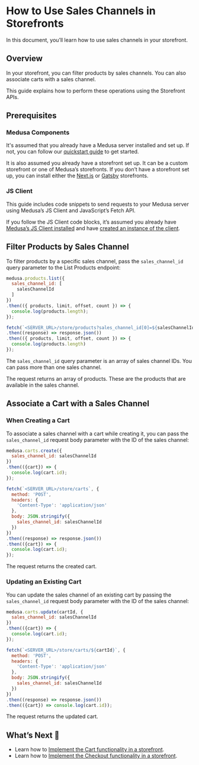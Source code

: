 
# How to Use Sales Channels in Storefronts

In this document, you’ll learn how to use sales channels in your storefront.

## Overview

In your storefront, you can filter products by sales channels. You can also associate carts with a sales channel.

This guide explains how to perform these operations using the Storefront APIs.

## Prerequisites

### Medusa Components

It's assumed that you already have a Medusa server installed and set up. If not, you can follow our [quickstart guide](../../quickstart/quick-start.md) to get started.

It is also assumed you already have a storefront set up. It can be a custom storefront or one of Medusa’s storefronts. If you don’t have a storefront set up, you can install either the [Next.js](../../starters/nextjs-medusa-starter.md) or [Gatsby](../../starters/gatsby-medusa-starter.md) storefronts.

### JS Client

This guide includes code snippets to send requests to your Medusa server using Medusa’s JS Client and JavaScript’s Fetch API.

If you follow the JS Client code blocks, it’s assumed you already have [Medusa’s JS Client installed](../../js-client/overview.md) and have [created an instance of the client](../../js-client/overview.md#configuration).

## Filter Products by Sales Channel

To filter products by a specific sales channel, pass the `sales_channel_id` query parameter to the List Products endpoint:

<Tabs groupId="request-tyoe">
<TabItem value="client" label="Medusa JS Client" default>

```jsx
medusa.products.list({
  sales_channel_id: [
    salesChannelId
  ]
})
.then(({ products, limit, offset, count }) => {
  console.log(products.length);
});
```

</TabItem>
<TabItem value="fetch" label="Fetch API">

```jsx
fetch(`<SERVER_URL>/store/products?sales_channel_id[0]=${salesChannelId}`)
.then((response) => response.json())
.then(({ products, limit, offset, count }) => {
  console.log(products.length)
});
```

</TabItem>
</Tabs>

The `sales_channel_id` query parameter is an array of sales channel IDs. You can pass more than one sales channel.

The request returns an array of products. These are the products that are available in the sales channel.

## Associate a Cart with a Sales Channel

### When Creating a Cart

To associate a sales channel with a cart while creating it, you can pass the `sales_channel_id` request body parameter with the ID of the sales channel:

<Tabs groupId="request-tyoe">
<TabItem value="client" label="Medusa JS Client" default>


```jsx
medusa.carts.create({
  sales_channel_id: salesChannelId
})
.then(({cart}) => {
  console.log(cart.id);
});
```

</TabItem>
<TabItem value="fetch" label="Fetch API">

```jsx
fetch(`<SERVER_URL>/store/carts`, {
  method: 'POST',
  headers: {
    'Content-Type': 'application/json'
  },
  body: JSON.stringify({
    sales_channel_id: salesChannelId
  })
})
.then((response) => response.json())
.then(({cart}) => {
  console.log(cart.id);
});
```

</TabItem>
</Tabs>

The request returns the created cart.

### Updating an Existing Cart

You can update the sales channel of an existing cart by passing the `sales_channel_id` request body parameter with the ID of the sales channel:

<Tabs groupId="request-tyoe">
<TabItem value="client" label="Medusa JS Client" default>

```jsx
medusa.carts.update(cartId, {
  sales_channel_id: salesChannelId
})
.then(({cart}) => {
  console.log(cart.id);
});
```

</TabItem>
<TabItem value="fetch" label="Fetch API">

```jsx
fetch(`<SERVER_URL>/store/carts/${cartId}`, {
  method: 'POST',
  headers: {
    'Content-Type': 'application/json'
  },
  body: JSON.stringify({
    sales_channel_id: salesChannelId
  })
})
.then((response) => response.json())
.then(({cart}) => console.log(cart.id));
```

</TabItem>
</Tabs>

The request returns the updated cart.

## What’s Next 🚀

- Learn how to [Implement the Cart functionality in a storefront](../../guides/carts-in-medusa.mdx).
- Learn how to [Implement the Checkout functionality in a storefront](./how-to-implement-checkout-flow.mdx).